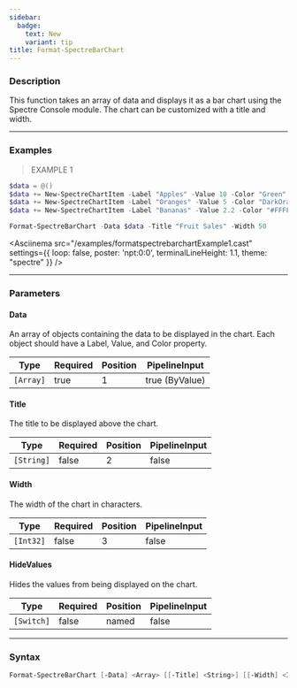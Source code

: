 ```yaml
---
sidebar:
  badge:
    text: New
    variant: tip
title: Format-SpectreBarChart
---
```





### Description

This function takes an array of data and displays it as a bar chart using the Spectre Console module. The chart can be customized with a title and width.

---

### Examples
> EXAMPLE 1

```powershell
$data = @()
$data += New-SpectreChartItem -Label "Apples" -Value 10 -Color "Green"
$data += New-SpectreChartItem -Label "Oranges" -Value 5 -Color "DarkOrange"
$data += New-SpectreChartItem -Label "Bananas" -Value 2.2 -Color "#FFFF00"

Format-SpectreBarChart -Data $data -Title "Fruit Sales" -Width 50
```
<Asciinema
    src="/examples/formatspectrebarchartExample1.cast"
    settings={{
        loop: false,
        poster: 'npt:0:0',
        terminalLineHeight: 1.1,
        theme: "spectre"
    }}
/>

---

### Parameters
#### **Data**
An array of objects containing the data to be displayed in the chart. Each object should have a Label, Value, and Color property.

|Type     |Required|Position|PipelineInput |
|---------|--------|--------|--------------|
|`[Array]`|true    |1       |true (ByValue)|

#### **Title**
The title to be displayed above the chart.

|Type      |Required|Position|PipelineInput|
|----------|--------|--------|-------------|
|`[String]`|false   |2       |false        |

#### **Width**
The width of the chart in characters.

|Type     |Required|Position|PipelineInput|
|---------|--------|--------|-------------|
|`[Int32]`|false   |3       |false        |

#### **HideValues**
Hides the values from being displayed on the chart.

|Type      |Required|Position|PipelineInput|
|----------|--------|--------|-------------|
|`[Switch]`|false   |named   |false        |

---

### Syntax
```powershell
Format-SpectreBarChart [-Data] <Array> [[-Title] <String>] [[-Width] <Int32>] [-HideValues] [<CommonParameters>]
```
